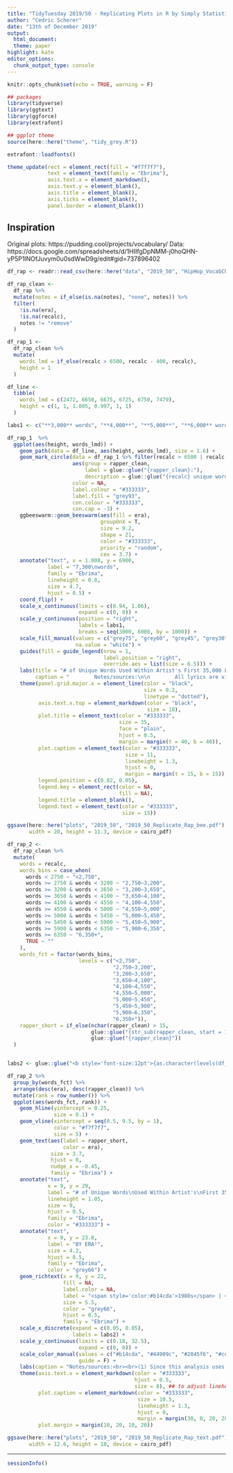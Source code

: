 ```yaml
---
title: "TidyTuesday 2019/50 - Replicating Plots in R by Simply Statistics"
author: "Cedric Scherer"
date: "13th of December 2019"
output:
  html_document:
  theme: paper
highlight: kate
editor_options:
  chunk_output_type: console
---
```


```r
knitr::opts_chunk$set(echo = TRUE, warning = F)
```

```r
## packages
library(tidyverse)
library(ggtext)
library(ggforce)
library(extrafont)

## ggplot theme
source(here::here("theme", "tidy_grey.R"))

extrafont::loadfonts()

theme_update(rect = element_rect(fill = "#f7f7f7"),
             text = element_text(family = "Ebrima"),
             axis.text.x = element_markdown(),
             axis.text.y = element_blank(),
             axis.title = element_blank(),
             axis.ticks = element_blank(),
             panel.border = element_blank())
```

## Inspiration

Original plots: https://pudding.cool/projects/vocabulary/
Data: https://docs.google.com/spreadsheets/d/1HIIfgDpNMM-j0hoQHN-yP5P1lNOfJuvym0u0sdWwD9g/edit#gid=737896402

```r
df_rap <- readr::read_csv(here::here("data", "2019_50", "HipHop_VocabChart_full.csv"))

df_rap_clean <-
  df_rap %>%
  mutate(notes = if_else(is.na(notes), "none", notes)) %>%
  filter(
    !is.na(era),
    !is.na(recalc),
    notes != "remove"
  )
```

```r
df_rap_1 <-
  df_rap_clean %>%
  mutate(
    words_lmd = if_else(recalc > 6500, recalc - 400, recalc),
    height = 1
  )

df_line <-
  tibble(
    words_lmd = c(2472, 6650, 6675, 6725, 6750, 7479),
    height = c(1, 1, 1.005, 0.997, 1, 1)
  )

labs1 <- c("**3,000** words", "**4,000**", "**5,000**", "**6,000** words")

df_rap_1  %>%
  ggplot(aes(height, words_lmd)) +
    geom_path(data = df_line, aes(height, words_lmd), size = 1.6) +
    geom_mark_circle(data = df_rap_1 %>% filter(recalc > 6500 | recalc < 2500),
                     aes(group = rapper_clean,
                         label = glue::glue("{rapper_clean}:"),
                         description = glue::glue("{recalc} unique words")),
                     color = NA,
                     label.colour = "#333333",
                     label.fill = "grey93",
                     con.colour = "#333333",
                     con.cap = -3) +
    ggbeeswarm::geom_beeswarm(aes(fill = era),
                              groupOnX = T,
                              size = 9.2,
                              shape = 21,
                              color = "#333333",
                              priority = "random",
                              cex = 3.7) +
    annotate("text", x = 1.008, y = 6900,
             label = "7,300\nwords",
             family = "Ebrima",
             lineheight = 0.8,
             size = 4.7,
             hjust = 0.5) +
    coord_flip() +
    scale_x_continuous(limits = c(0.94, 1.06),
                       expand = c(0, 0)) +
    scale_y_continuous(position = "right",
                       labels = labs1,
                       breaks = seq(3000, 6000, by = 1000)) +
    scale_fill_manual(values = c("grey75", "grey60", "grey45", "grey30"),
                      na.value = "white") +
    guides(fill = guide_legend(nrow = 1,
                               label.position = "right",
                               override.aes = list(size = 6.5))) +
    labs(title = "# of Unique Words Used Within Artist's First 35,000 Lyrics",
         caption = "        Notes/sources:\n\n        All lyrics are via Genius.\n\n        Original visualization by Matt Daniels\n        Replicated in R by Cédric Scherer") +
    theme(panel.grid.major.x = element_line(color = "black",
                                            size = 0.2,
                                            linetype = "dotted"),
          axis.text.x.top = element_markdown(color = "black",
                                             size = 18),
          plot.title = element_text(color = "#333333",
                                    size = 35,
                                    face = "plain",
                                    hjust = 0.5,
                                    margin = margin(t = 40, b = 40)),
          plot.caption = element_text(color = "#333333",
                                      size = 11,
                                      lineheight = 1.3,
                                      hjust = 0,
                                      margin = margin(t = 15, b = 15)),
          legend.position = c(0.82, 0.05),
          legend.key = element_rect(color = NA,
                                    fill = NA),
          legend.title = element_blank(),
          legend.text = element_text(color = "#333333",
                                     size = 15))

ggsave(here::here("plots", "2019_50", "2019_50_Replicate_Rap_bee.pdf"),
       width = 20, height = 11.3, device = cairo_pdf)
```

```r
df_rap_2 <-
  df_rap_clean %>%
  mutate(
    words = recalc,
    words_bins = case_when(
      words < 2750 ~ "<2,750",
      words >= 2750 & words < 3200 ~ "2,750–3,200",
      words >= 3200 & words < 3650 ~ "3,200–3,650",
      words >= 3650 & words < 4100 ~ "3,650–4,100",
      words >= 4100 & words < 4550 ~ "4,100–4,550",
      words >= 4550 & words < 5000 ~ "4,550–5,000",
      words >= 5000 & words < 5450 ~ "5,000–5,450",
      words >= 5450 & words < 5900 ~ "5,450–5,900",
      words >= 5900 & words < 6350 ~ "5,900–6,350",
      words >= 6350 ~ "6,350+",
      TRUE ~ ""
    ),
    words_fct = factor(words_bins,
                       levels = c("<2,750",
                                  "2,750–3,200",
                                  "3,200–3,650",
                                  "3,650–4,100",
                                  "4,100–4,550",
                                  "4,550–5,000",
                                  "5,000–5,450",
                                  "5,450–5,900",
                                  "5,900–6,350",
                                  "6,350+")),
    rapper_short = if_else(nchar(rapper_clean) > 15,
                           glue::glue("{str_sub(rapper_clean, start = 1, end = 12)}..."),
                           glue::glue("{rapper_clean}"))
  )


labs2 <- glue::glue("<b style='font-size:12pt'>{as.character(levels(df_rap_2$words_fct))}</b><br><span style='font-size:08pt'>unique words</span>")

df_rap_2 %>%   
  group_by(words_fct) %>%
  arrange(desc(era), desc(rapper_clean)) %>%
  mutate(rank = row_number()) %>%
  ggplot(aes(words_fct, rank)) +
    geom_hline(yintercept = 0.25,
               size = 0.1) +
    geom_vline(xintercept = seq(0.5, 9.5, by = 1),
               color = "#f7f7f7",
               size = 5) +
    geom_text(aes(label = rapper_short,
                  color = era),
              size = 3.7,
              hjust = 0,
              nudge_x = -0.45,
              family = "Ebrima") +
    annotate("text",
             x = 9, y = 29,
             label = "# of Unique Words\nUsed Within Artist's\nFirst 35,000 Lyrics",
             lineheight = 1.05,
             size = 9,
             hjust = 0.5,
             family = "Ebrima",
             color = "#333333") +
    annotate("text",
             x = 9, y = 23.8,
             label = "BY ERA¹",
             size = 4.2,
             hjust = 0.5,
             family = "Ebrima",
             color = "grey66") +
    geom_richtext(x = 9, y = 22,
                  fill = NA,
                  label.color = NA,
                  label = "<span style='color:#b14cda'>1980s</span> | <span style='color:#44909c'>1990s</span> | <span style='color:#2045f6'>2000s</span> | <span style='color:#ce302b'>2010s</span>",
                  size = 5.5,
                  color = "grey66",
                  hjust = 0.5,
                  family = "Ebrima") +
    scale_x_discrete(expand = c(0.05, 0.05),
                     labels = labs2) +
    scale_y_continuous(limits = c(0.18, 32.5),
                       expand = c(0, 0)) +
    scale_color_manual(values = c("#b14cda", "#44909c", "#2045f6", "#ce302b"),
                       guide = F) +
    labs(caption = "Notes/sources:<br><br>(1) Since this analysis uses an artist’s first 35,000 lyrics<br>(prioritizing studio albums), an artist’s era is determined by<br>        the years the albums were released. Some artists may be<br>identified with a certain era (for example, Jay-Z with the<br>1990s, with <i>Reasonable Doubt</i> in 1996, <i>In My Lifetime, Vol. 1</i><br>in 1997, etc.) yet continue to release music in the present day.<br><br>All lyrics are via Genius.<br><br>Original visualization by Matt Daniels<br>Replicated in R by Cédric Scherer") +
    theme(axis.text.x = element_markdown(color = "#333333",
                                         hjust = 0.5,
                                         size = 8), ## to adjust lineheight
          plot.caption = element_markdown(color = "#333333",
                                          size = 10.5,
                                          lineheight = 1.3,
                                          hjust = 0,
                                          margin = margin(30, 0, 20, 20)),
          plot.margin = margin(10, 20, 10, 20))

ggsave(here::here("plots", "2019_50", "2019_50_Replicate_Rap_text.pdf"),
       width = 12.6, height = 10, device = cairo_pdf)
```

***

```r
sessionInfo()
```
